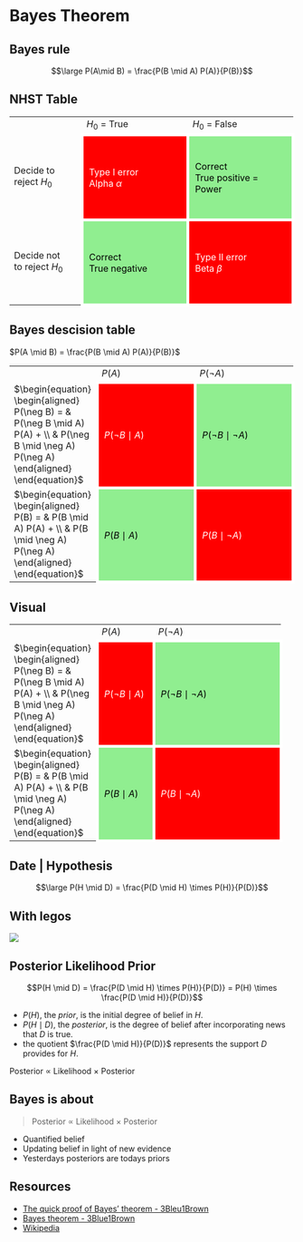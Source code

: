 # Bayes Theorem {.section}

## Bayes rule

$$\large P(A\mid B) = \frac{P(B \mid A) P(A)}{P(B)}$$

## NHST Table

<table style="border: none;  transform: scale(1);">
  <col width="150px">
  <col width="225px">
  <col width="225px">
<tr><td></td style="width: 300px;">
<td>
$H_0$ = True
</td style="width: 300px;">
<td>
$H_0$ = False
</td></tr>
<tr height="150px">
<td>Decide to<br>reject $H_0$</td>
<td style = "border: 5px solid white; padding: 10px; color: white; background-color: red;">Type I error <br>Alpha $\alpha$ </td>
<td style = "border: 5px solid white; padding: 10px; color: black; background-color: lightgreen;">Correct <br>True positive = Power</td>
</tr>
<tr height="150px">
<td>Decide not<br>to reject $H_0$</td>   
<td style = "border: 5px solid white; padding: 10px; color: black; background-color: lightgreen;">Correct <br> True negative</td>
<td style = "border: 5px solid white; padding: 10px; color: white; background-color: red;">Type II error <br>Beta $\beta$ </td>
</tr>
</table>

## Bayes descision table

$P(A \mid B) = \frac{P(B \mid A) P(A)}{P(B)}$

<table style="border: none;  transform: scale(1);">
  <col width="150px">
  <col width="225px">
  <col width="225px">
<tr><td></td style="width: 300px;">
<td>
$P(A)$
</td style="width: 300px;">
<td>
$P(\neg A)$
</td></tr>
<tr height="150px">
<td>
$\begin{equation}
\begin{aligned}
P(\neg B) = & P(\neg B \mid A) P(A) + \\ 
            & P(\neg B \mid \neg A) P(\neg A)
\end{aligned}
\end{equation}$
</td>
<td style = "border: 5px solid white; padding: 10px; color: white; background-color: red;">
$P(\neg B \mid A)$
</td>
<td style = "border: 5px solid white; padding: 10px; color: black; background-color: lightgreen;">
$P(\neg B \mid \neg A)$
</td>
</tr>
<tr height="150px">
<td>
$\begin{equation}
\begin{aligned}
P(B) = & P(B \mid A) P(A) + \\ 
       & P(B \mid \neg A) P(\neg A)
\end{aligned}
\end{equation}$
</td>   
<td style = "border: 5px solid white; padding: 10px; color: black; background-color: lightgreen;">
$P(B \mid A)$
</td>
<td style = "border: 5px solid white; padding: 10px; color: white; background-color: red;">
$P(B \mid \neg A)$
</td>
</tr>
</table>

## Visual

<table style="border: none;  transform: scale(1);">
  <col width="150px">
  <col width="100px">
  <col width="225px">
<tr><td></td style="width: 300px;">
<td>
$P(A)$
</td style="width: 300px;">
<td>
$P(\neg A)$
</td></tr>
<tr height="80px">
<td>
$\begin{equation}
\begin{aligned}
P(\neg B) = & P(\neg B \mid A) P(A) + \\ 
            & P(\neg B \mid \neg A) P(\neg A)
\end{aligned}
\end{equation}$
</td>
<td style = "border: 5px solid white; padding: 10px; color: white; background-color: red;">
$P(\neg B \mid A)$
</td>
<td style = "border: 5px solid white; padding: 10px; color: black; background-color: lightgreen;">
$P(\neg B \mid \neg A)$
</td>
</tr>
<tr height="150px">
<td>
$\begin{equation}
\begin{aligned}
P(B) = & P(B \mid A) P(A) + \\ 
       & P(B \mid \neg A) P(\neg A)
\end{aligned}
\end{equation}$
</td>   
<td style = "border: 5px solid white; padding: 10px; color: black; background-color: lightgreen;">
$P(B \mid A)$
</td>
<td style = "border: 5px solid white; padding: 10px; color: white; background-color: red;">
$P(B \mid \neg A)$
</td>
</tr>
</table>

## Date | Hypothesis

$$\large P(H \mid D) = \frac{P(D \mid H) \times P(H)}{P(D)}$$

## With legos

![](../../../../topics/bayes/lego_bayes.jpg)

## Posterior Likelihood Prior

$$P(H \mid D) = \frac{P(D \mid H) \times P(H)}{P(D)} = P(H) \times \frac{P(D \mid H)}{P(D)}$$

* $P(H)$, the $prior$, is the initial degree of belief in $H$.
* $P(H \mid D)$, the $posterior$, is the degree of belief after incorporating news that $D$ is true.
* the quotient $\frac{P(D \mid H)}{P(D)}$ represents the support $D$ provides for $H$.

Posterior $\propto$ Likelihood $\times$ Posterior

## Bayes is about

> Posterior $\propto$ Likelihood $\times$ Posterior

* Quantified belief
* Updating belief in light of new evidence
* Yesterdays posteriors are todays priors

## Resources

* [The quick proof of Bayes' theorem - 3Bleu1Brown](https://youtu.be/U_85TaXbeIo)
* [Bayes theorem - 3Blue1Brown](https://youtu.be/HZGCoVF3YvM)
* [Wikipedia](https://en.wikipedia.org/wiki/Bayes%27_theorem)